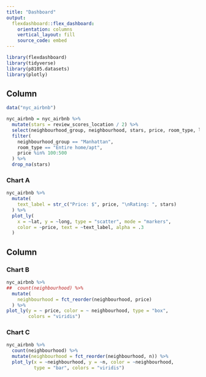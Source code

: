 ```yaml
---
title: "Dashboard"
output: 
  flexdashboard::flex_dashboard:
    orientation: columns
    vertical_layout: fill
    source_code: embed
---
```


```r
library(flexdashboard)
library(tidyverse)
library(p8105.datasets)
library(plotly)
```

Column {data-width=650}
-----------------------------------------------------------------------
```r
data("nyc_airbnb")

nyc_airbnb = nyc_airbnb %>% 
  mutate(stars = review_scores_location / 2) %>% 
  select(neighbourhood_group, neighbourhood, stars, price, room_type, lat, long) %>% 
  filter(
    neighbourhood_group == "Manhattan",
    room_type == "Entire home/apt",
    price %in% 100:500
  ) %>% 
  drop_na(stars)
```
### Chart A

```r
nyc_airbnb %>% 
  mutate(
    text_label = str_c("Price: $", price, "\nRating: ", stars) 
  ) %>% 
  plot_ly(
    x = ~lat, y = ~long, type = "scatter", mode = "markers",
    color = ~price, text = ~text_label, alpha = .3
  )
```

Column {data-width=350}
-----------------------------------------------------------------------

### Chart B

```r
nyc_airbnb %>% 
##  count(neighbourhood) %>% 
  mutate(
    neighbourhood = fct_reorder(neighbourhood, price)
  ) %>% 
plot_ly(y = ~ price, color = ~ neighbourhood, type = "box", 
        colors = "viridis")
```

### Chart C

```r
nyc_airbnb %>% 
  count(neighbourhood) %>% 
  mutate(neighbourhood = fct_reorder(neighbourhood, n)) %>% 
  plot_ly(x = ~neighbourhood, y = ~n, color = ~neighbourhood, 
          type = "bar", colors = "viridis")
```

